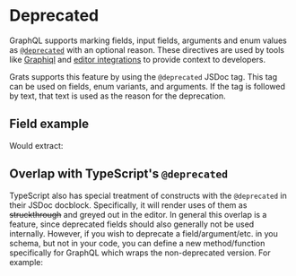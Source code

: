 
# Deprecated

GraphQL supports marking fields, input fields, arguments and enum values as [`@deprecated`](https://spec.graphql.org/draft/#sec--deprecated) with an optional reason. These directives are used by tools like [Graphiql](https://github.com/graphql/graphiql) and [editor integrations](https://marketplace.visualstudio.com/items?itemName=meta.relay) to provide context to developers.

Grats supports this feature by using the `@deprecated` JSDoc tag. This tag can be used on fields, enum variants, and arguments. If the tag is followed by text, that text is used as the reason for the deprecation.

## Field example

<GratsCode out={DeprecatedExample} mode="ts" />

Would extract:

<GratsCode out={DeprecatedExample} mode="gql" />

## Overlap with TypeScript's `@deprecated`

TypeScript also has special treatment of constructs with the `@deprecated` in their JSDoc docblock. Specifically, it will render uses of them as ~~struckthrough~~ and greyed out in the editor. In general this overlap is a feature, since deprecated fields should also generally not be used internally. However, if you wish to deprecate a field/argument/etc. in you schema, but not in your code, you can define a new method/function specifically for GraphQL which wraps the non-deprecated version. For example:


<GratsCode out={DeprecatedWorkaround} mode="ts" />
